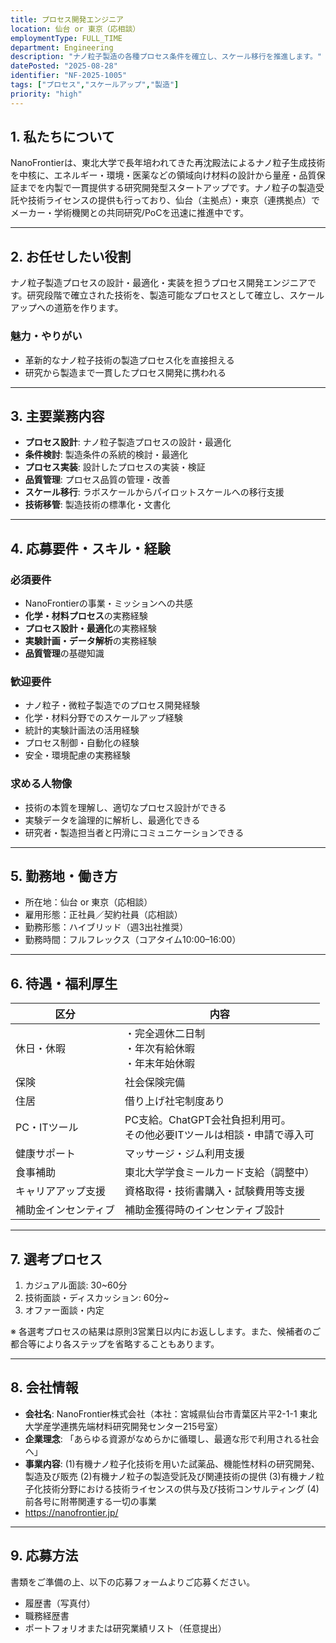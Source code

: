 ```yaml
---
title: プロセス開発エンジニア
location: 仙台 or 東京（応相談）
employmentType: FULL_TIME
department: Engineering
description: "ナノ粒子製造の各種プロセス条件を確立し、スケール移行を推進します。"
datePosted: "2025-08-28"
identifier: "NF-2025-1005"
tags: ["プロセス","スケールアップ","製造"]
priority: "high"
---
```


## 1. 私たちについて

NanoFrontierは、東北大学で長年培われてきた再沈殿法によるナノ粒子生成技術を中核に、エネルギー・環境・医薬などの領域向け材料の設計から量産・品質保証までを内製で一貫提供する研究開発型スタートアップです。ナノ粒子の製造受託や技術ライセンスの提供も行っており、仙台（主拠点）・東京（連携拠点）でメーカー・学術機関との共同研究/PoCを迅速に推進中です。

---

## 2. **お任せしたい役割**

ナノ粒子製造プロセスの設計・最適化・実装を担うプロセス開発エンジニアです。研究段階で確立された技術を、製造可能なプロセスとして確立し、スケールアップへの道筋を作ります。

### 魅力・やりがい

- 革新的なナノ粒子技術の製造プロセス化を直接担える
- 研究から製造まで一貫したプロセス開発に携われる

---

## 3. 主要業務内容

- **プロセス設計**: ナノ粒子製造プロセスの設計・最適化
- **条件検討**: 製造条件の系統的検討・最適化
- **プロセス実装**: 設計したプロセスの実装・検証
- **品質管理**: プロセス品質の管理・改善
- **スケール移行**: ラボスケールからパイロットスケールへの移行支援
- **技術移管**: 製造技術の標準化・文書化

---

## 4. 応募要件・スキル・経験

### 必須要件

- NanoFrontierの事業・ミッションへの共感
- **化学・材料プロセス**の実務経験
- **プロセス設計・最適化**の実務経験
- **実験計画・データ解析**の実務経験
- **品質管理**の基礎知識

### 歓迎要件

- ナノ粒子・微粒子製造でのプロセス開発経験
- 化学・材料分野でのスケールアップ経験
- 統計的実験計画法の活用経験
- プロセス制御・自動化の経験
- 安全・環境配慮の実務経験

### 求める人物像

- 技術の本質を理解し、適切なプロセス設計ができる
- 実験データを論理的に解析し、最適化できる
- 研究者・製造担当者と円滑にコミュニケーションできる

---

## 5. 勤務地・働き方

- 所在地：仙台 or 東京（応相談）
- 雇用形態：正社員／契約社員（応相談）
- 勤務形態：ハイブリッド（週3出社推奨）
- 勤務時間：フルフレックス（コアタイム10:00–16:00）

---

## 6. 待遇・福利厚生

| 区分 | 内容 |
| --- | --- |
| 休日・休暇 | ・完全週休二日制<br/>・年次有給休暇<br/>・年末年始休暇 |
| 保険 | 社会保険完備 |
| 住居 | 借り上げ社宅制度あり |
| PC・ITツール | PC支給。ChatGPT会社負担利用可。<br/>その他必要ITツールは相談・申請で導入可 |
| 健康サポート | マッサージ・ジム利用支援 |
| 食事補助 | 東北大学学食ミールカード支給（調整中） |
| キャリアアップ支援 | 資格取得・技術書購入・試験費用等支援 |
| 補助金インセンティブ | 補助金獲得時のインセンティブ設計 |

---

## 7. 選考プロセス

1. カジュアル面談: 30~60分
2. 技術面談・ディスカッション: 60分~
3. オファー面談・内定

※ 各選考プロセスの結果は原則3営業日以内にお返しします。また、候補者のご都合等により各ステップを省略することもあります。

---

## 8. 会社情報

- **会社名**: NanoFrontier株式会社（本社：宮城県仙台市青葉区片平2-1-1 東北大学産学連携先端材料研究開発センター215号室）
- **企業理念**: 「あらゆる資源がなめらかに循環し、最適な形で利用される社会へ」
- **事業内容**: 
  (1)有機ナノ粒子化技術を用いた試薬品、機能性材料の研究開発、製造及び販売
  (2)有機ナノ粒子の製造受託及び関連技術の提供
  (3)有機ナノ粒子化技術分野における技術ライセンスの供与及び技術コンサルティング
  (4)前各号に附帯関連する一切の事業
- https://nanofrontier.jp/

---

## 9. 応募方法

書類をご準備の上、以下の応募フォームよりご応募ください。

- 履歴書（写真付）
- 職務経歴書
- ポートフォリオまたは研究業績リスト（任意提出）


